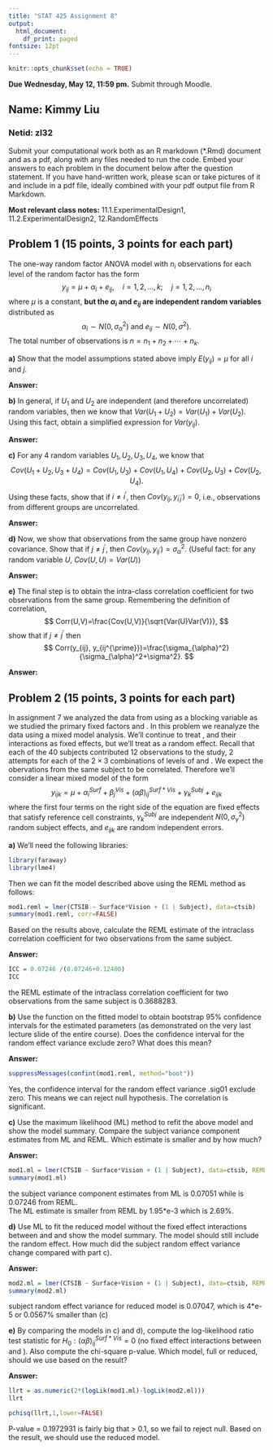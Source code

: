 ```yaml
---
title: "STAT 425 Assignment 8"
output:
  html_document:
    df_print: paged
fontsize: 12pt
---
```


```r
knitr::opts_chunk$set(echo = TRUE)
```
**Due Wednesday, May 12, 11:59 pm.** Submit through Moodle.

## Name: Kimmy Liu
### Netid: zl32

Submit your computational work both as an R markdown (*.Rmd) document and as a pdf, along with any files needed to run the code. Embed your answers to each problem in the document below after the question statement. If you have hand-written work, please scan or take pictures of it and include in a pdf file, ideally combined with your pdf output file from R Markdown.

**Most relevant class notes:** 11.1.ExperimentalDesign1, 11.2.ExperimentalDesign2, 12.RandomEffects

## Problem 1 (15 points, 3 points for each part)

The one-way random factor ANOVA model with $n_i$ observations for each level of the random factor has the form
$$
y_{ij} = \mu + \alpha_i + e_{ij}, \quad i=1,2,\ldots,k; \quad j=1,2,\ldots,n_i
$$
where $\mu$ is a constant, **but the $\alpha_i$ and $e_{ij}$ are independent random variables** distributed as
$$
\alpha_i \sim N(0, \sigma_\alpha^2) \text{  and  } e_{ij}\sim N(0, \sigma^2).
$$
The total number of observations is $n = n_1+n_2+\cdots + n_k$.

**a)** Show that the model assumptions stated above imply $E(y_{ij})=\mu$ for all $i$ and $j$.


**Answer:**


**b)** In general, if $U_1$ and $U_2$ are independent (and therefore uncorrelated) random variables, then we know that $Var(U_1+U_2)=Var(U_1)+Var(U_2)$. Using this fact, obtain a simplified expression for $Var(y_{ij})$.

**Answer:**

**c)** For any 4 random variables $U_1, U_2, U_3, U_4$, we know that
$$
Cov(U_1+U_2, U_3+U_4) = Cov(U_1, U_3)+Cov(U_1, U_4)+Cov(U_2, U_3)+Cov(U_2, U_4).
$$
Using these facts, show that if $i \ne i^{\prime}$, then $Cov(y_{ij}, y_{i^{\prime}j^{\prime}})=0$, i.e., observations from different groups are uncorrelated. 

**Answer:**

**d)** Now, we show that observations from the same group have nonzero covariance. 
Show that if $j\ne j^{\prime}$, then $Cov(y_{ij}, y_{ij^{\prime}}) = \sigma_{\alpha}^2$. (Useful fact: for any random variable $U$, $Cov(U,U)=Var(U)$)

**Answer:**

**e)** The final step is to obtain the intra-class correlation coefficient for two observations from the same group. Remembering the definition of correlation,
$$
Corr(U,V)=\frac{Cov(U,V)}{\sqrt{Var(U)Var(V)}},
$$
show that if $j\ne j^{\prime}$ then
$$
Corr(y_{ij}, y_{ij^{\prime}})=\frac{\sigma_{\alpha}^2}{\sigma_{\alpha}^2+\sigma^2}.
$$

**Answer:**



## Problem 2 (15 points, 3 points for each part)  

In assignment 7 we analyzed the \texttt{ctsib} data from \text{faraway} using \texttt{Subject} as a blocking variable as we studied the primary fixed factors \texttt{Surface} and \texttt{Vision}. In this problem we reanalyze the data using a mixed model analysis. We'll continue to treat \texttt{Surface}, \texttt{Vision} and their interactions as fixed effects, but we'll treat \texttt{Subject} as a random effect. Recall that each of the 40 subjects contributed 12 observations to the study, 2 attempts for each of the $2 \times 3$ combinations of levels of \texttt{Surface} and \texttt{Vision}. We expect the obervations from the same subject to be correlated. Therefore we'll consider a linear mixed model of the form
$$
y_{ijk} = \mu + \alpha_i^{Surf} + \beta_j^{Vis}+(\alpha \beta)_{ij}^{Surf* Vis} + \gamma_k^{Subj}+e_{ijk}
$$
where the first four terms on the right side of the equation are fixed effects that satisfy reference cell constraints, $\gamma_k^{Subj}$ are independent $N(0, \sigma_\gamma^2)$ random subject effects, and $e_{ijk}$ are random independent errors. 


**a)** We'll need the following libraries:
```r
library(faraway)
library(lme4)
```
Then we can fit the model described above using the REML method as follows:
```r
mod1.reml = lmer(CTSIB ~ Surface*Vision + (1 | Subject), data=ctsib)
summary(mod1.reml, corr=FALSE)
```

Based on the results above, calculate the REML estimate of the intraclass correlation coefficient for two observations from the same subject.


**Answer:**
```r
ICC = 0.07246 /(0.07246+0.12400)
ICC
```
the REML estimate of the intraclass correlation coefficient for two observations from the same subject is 0.3688283.


**b)** Use the \texttt{confint} function on the fitted model to obtain bootstrap 95\% confidence intervals for the estimated parameters (as demonstrated on the very last lecture slide of the entire course). Does the confidence interval for the \texttt{Subject} random effect variance exclude zero? What does this mean?

**Answer:**

```r
suppressMessages(confint(mod1.reml, method="boot"))
```
Yes, the confidence interval for the \texttt{Subject} random effect variance .sig01 exclude zero. 
This means we can reject null hypothesis. The correlation is significant. 

**c)** Use the maximum likelihood (ML) method to refit the above model and show the model summary. Compare the subject variance component estimates from ML and REML. Which estimate is smaller and by how much?

**Answer:**

```r
mod1.ml = lmer(CTSIB ~ Surface*Vision + (1 | Subject), data=ctsib, REML = FALSE)
summary(mod1.ml)
```
the subject variance component estimates from ML is 0.07051 while is 0.07246 from REML.  
The ML estimate is smaller from REML by 1.95*e-3 which is 2.69%. 


**d)** Use ML to fit the reduced model without the fixed effect interactions between \texttt{Surface} and \texttt{Vision} and show the model summary. The model should still include the \texttt{Subject} random effect. How much did the subject random effect variance change compared with part c).

**Answer:**
```r
mod2.ml = lmer(CTSIB ~ Surface+Vision + (1 | Subject), data=ctsib, REML = FALSE)
summary(mod2.ml)
```
subject random effect variance for reduced model is 0.07047, which is 4*e-5 or 0.0567% smaller than (c)


**e)** By comparing the models in c) and d), compute the log-likelihood ratio test statistic for $H_0: (\alpha \beta)_{ij}^{Surf* Vis}=0$ (no fixed effect interactions between \texttt{Surface} and \texttt{Vision}). Also compute the chi-square p-value. Which model, full or reduced, should we use based on the result?


**Answer:**
```r
llrt = as.numeric(2*(logLik(mod1.ml)-logLik(mod2.ml)))
llrt
```
```r
pchisq(llrt,1,lower=FALSE)
```
P-value = 0.1972931 is fairly big that > 0.1, so we fail to reject null. Based on the result, we should use the reduced model. 





